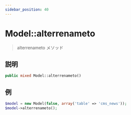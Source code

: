 ```yaml
---
sidebar_position: 40
---
```


# Model::alterrenameto

> alterrenameto メソッド

## 説明

```php
public mixed Model::alterrenameto()
```

## 例

```php title="Controller"
$model = new Model(false, array('table' => 'cms_news'));
$model->alterrenameto();
```
